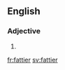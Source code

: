 ==English==

===Adjective===
{{head|en}}

# {{en-comparative of|fatty}}

[[fr:fattier]]
[[sv:fattier]]